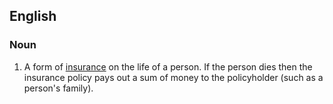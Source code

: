 ==English==
===Noun===
{{en-noun|sg=[[life]] [[insurance]]}}
# {{finance}} A form of [[insurance]] on the life of a person.  If the person dies then the insurance policy pays out a sum of money to the policyholder (such as a person's family).